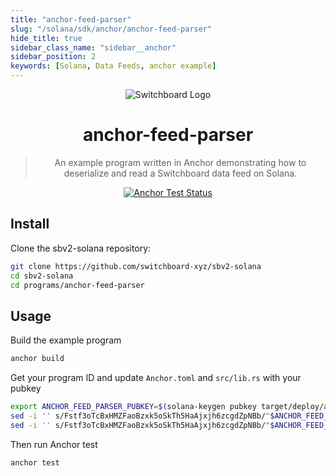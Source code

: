 ```yaml
---
title: "anchor-feed-parser"
slug: "/solana/sdk/anchor/anchor-feed-parser"
hide_title: true
sidebar_class_name: "sidebar__anchor"
sidebar_position: 2
keywords: [Solana, Data Feeds, anchor example]
---
```


<div align="center">

![Switchboard Logo](https://github.com/switchboard-xyz/sbv2-core/raw/main/website/static/img/icons/switchboard/avatar.png)

# anchor-feed-parser

> An example program written in Anchor demonstrating how to deserialize and read
> a Switchboard data feed on Solana.

[![Anchor Test Status](https://github.com/switchboard-xyz/sbv2-solana/actions/workflows/anchor-test.yml/badge.svg)](https://github.com/switchboard-xyz/sbv2-solana/actions/workflows/anchor-test.yml)

</div>

## Install

Clone the sbv2-solana repository:

```bash
git clone https://github.com/switchboard-xyz/sbv2-solana
cd sbv2-solana
cd programs/anchor-feed-parser
```

## Usage

Build the example program

```bash
anchor build
```

Get your program ID and update `Anchor.toml` and `src/lib.rs` with your pubkey

```bash
export ANCHOR_FEED_PARSER_PUBKEY=$(solana-keygen pubkey target/deploy/anchor_feed_parser-keypair.json)
sed -i '' s/Fstf3oTcBxHMZFaoBzxk5oSkTh5HaAjxjh6zcgdZpNBb/"$ANCHOR_FEED_PARSER_PUBKEY"/g Anchor.toml
sed -i '' s/Fstf3oTcBxHMZFaoBzxk5oSkTh5HaAjxjh6zcgdZpNBb/"$ANCHOR_FEED_PARSER_PUBKEY"/g src/lib.rs
```

Then run Anchor test

```bash
anchor test
```
